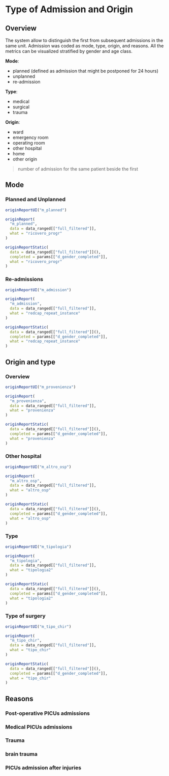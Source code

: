 # Type of Admission and Origin {#origin .tabset .tabset-fade .tabset-pills}

## Overview {-}

The system allow to distinguish the first from subsequent admissions in the same unit. Admission was coded as mode, type, origin, and reasons. All the metrics can be visualized stratified by gender and age class.

**Mode**:

- planned (defined as admission that might be postponed for 24 hours)
- unplanned
- re-admission


**Type**:

- medical
- surgical
- trauma

**Origin**:

- ward
- emergency room
- operating room
- other hospital
- home
- other origin


> number of admission for the same patient beside the first



## Mode  {.tabset .tabset-dropdown}

### Planned and Unplanned
```r
originReportUI("m_planned")
```

```r
originReport(
  "m_planned",
  data = data_ranged[["full_filtered"]],
  what = "ricovero_progr"
)
```

```r
originReportStatic(
  data = data_ranged[["full_filtered"]](),
  completed = params[["d_gender_completed"]],
  what = "ricovero_progr"
)
```

### Re-admissions

```r
originReportUI("m_admission")
```

```r
originReport(
  "m_admission",
  data = data_ranged[["full_filtered"]],
  what = "redcap_repeat_instance"
)
```

```r
originReportStatic(
  data = data_ranged[["full_filtered"]](),
  completed = params[["d_gender_completed"]],
  what = "redcap_repeat_instance"
)
```

## Origin and type {.tabset .tabset-dropdown}

### Overview
```r
originReportUI("m_provenienza")
```

```r
originReport(
  "m_provenienza",
  data = data_ranged[["full_filtered"]],
  what = "provenienza"
)
```

```r
originReportStatic(
  data = data_ranged[["full_filtered"]](),
  completed = params[["d_gender_completed"]],
  what = "provenienza"
)
```
### Other hospital
```r
originReportUI("m_altro_osp")
```

```r
originReport(
  "m_altro_osp",
  data = data_ranged[["full_filtered"]],
  what = "altro_osp"
)
```

```r
originReportStatic(
  data = data_ranged[["full_filtered"]](),
  completed = params[["d_gender_completed"]],
  what = "altro_osp"
)
```
### Type
```r
originReportUI("m_tipologia")
```

```r
originReport(
  "m_tipologia",
  data = data_ranged[["full_filtered"]],
  what = "tipologia2"
)
```

```r
originReportStatic(
  data = data_ranged[["full_filtered"]](),
  completed = params[["d_gender_completed"]],
  what = "tipologia2"
)
```
### Type of surgery
```r
originReportUI("m_tipo_chir")
```

```r
originReport(
  "m_tipo_chir",
  data = data_ranged[["full_filtered"]],
  what = "tipo_chir"
)
```

```r
originReportStatic(
  data = data_ranged[["full_filtered"]](),
  completed = params[["d_gender_completed"]],
  what = "tipo_chir"
)
```

## Reasons {.tabset .tabset-dropdown}

### Post-operative PICUs admissions

### Medical PICUs admissions

### Trauma

### brain trauma

### PICUs admission after injuries
